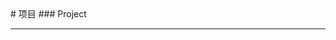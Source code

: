 
<BaseLayout PageID="project">
  <BaseCard title="项目">
  # 项目
  ### Project

---

  </BaseCard>
    <ProjectCard
    title="laiboatVS001"
    image="https://s21.ax1x.com/2024/08/12/pApNpNT.jpg"
    desc="自主开发游戏"
    url="https://github.com/lulin-666/laiboatVS001"
    target="_self"
  />
  <br />
  
</BaseLayout>
<ProjectJS />
